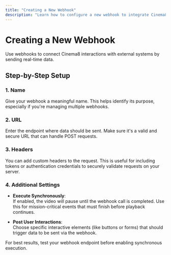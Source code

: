 ```yaml
---
title: "Creating a New Webhook"
description: "Learn how to configure a new webhook to integrate Cinema8 videos with external systems."
---
```



# Creating a New Webhook

<Callout type="info">
Use webhooks to connect Cinema8 interactions with external systems by sending real-time data.
</Callout>

## Step-by-Step Setup

### 1. Name

Give your webhook a meaningful name. This helps identify its purpose, especially if you're managing multiple webhooks.

### 2. URL

Enter the endpoint where data should be sent. Make sure it's a valid and secure URL that can handle POST requests.

### 3. Headers

You can add custom headers to the request. This is useful for including tokens or authentication credentials to securely validate requests on your server.

### 4. Additional Settings

- **Execute Synchronously**:  
  If enabled, the video will pause until the webhook call is completed. Use this for mission-critical events that must finish before playback continues.

- **Post User Interactions**:  
  Choose specific interactive elements (like buttons or forms) that should trigger data to be sent via the webhook.

<Callout type="important">
For best results, test your webhook endpoint before enabling synchronous execution.
</Callout>
